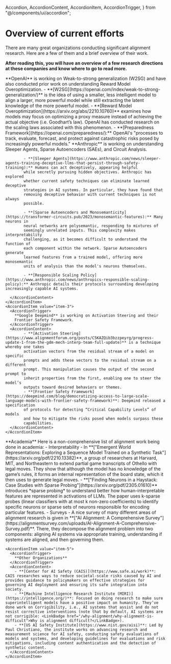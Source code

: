   Accordion,
  AccordionContent,
  AccordionItem,
  AccordionTrigger,
} from "@/components/ui/accordion";

# Overview of current efforts

<Promise>
  There are many great organizations conducting significant alignment research.
  Here are a few of them and a brief overview of their work.

**After reading this, you will have an overview of a few research directions
at these companies and know where to go to read more.**

</Promise>

<div class="mt-1">
  <Accordion type="single" collapsible className="w-full">
    <AccordionItem value="item-1">
      <AccordionTrigger>
        **OpenAI** is working on Weak-to-strong generalization (W2SG) and
        have also conducted prior work on understanding Reward Model
        Overoptimization.
      </AccordionTrigger>
      <AccordionContent>
            - **[W2SG](https://openai.com/index/weak-to-strong-generalization/)** is the idea of using a smaller, less intelligent model
            to align a larger, more powerful model while still extracting the
            latent knowledge of the more powerful model.
            - **[Reward Model Overoptimization](https://arxiv.org/abs/2210.10760)** examines how models may focus
            on optimizing a proxy measure instead of achieving the actual
            objective (i.e. Goodhart’s law). OpenAI has conducted research on
            the scaling laws associated with this phenomenon.
            - **[Preparedness Framework](https://openai.com/preparedness/):** OpenAI's "processes to track, evaluate, forecast, and protect against catastrophic risks posed by increasingly powerful models."
      </AccordionContent>
    </AccordionItem>
    <AccordionItem value="item-2">
      <AccordionTrigger>
        **Anthropic** is working on understanding Sleeper Agents, Sparse
        Autoencoders (SAEs), and Circuit Analysis.
      </AccordionTrigger>
      <AccordionContent>

            - **[Sleeper Agents](https://www.anthropic.com/news/sleeper-agents-training-deceptive-llms-that-persist-through-safety-training):** Humans can act deceptively, appearing helpful
            while secretly pursuing hidden objectives. Anthropic has explored
            whether current safety techniques can eliminate learned deceptive
            strategies in AI systems. In particular, they have found that
            removing deceptive behavior with current techniques is not always
            possible.

            - **[Sparse Autoencoders and Monosemanticity](https://transformer-circuits.pub/2023/monosemantic-features):** Many neurons in
            neural networks are polysemantic, responding to mixtures of
            seemingly unrelated inputs. This complexity makes interpretability
            challenging, as it becomes difficult to understand the function of
            each component within the network. Sparse Autoencoders generate
            learned features from a trained model, offering more monosemantic
            units of analysis than the model's neurons themselves.

            - **[Responsible Scaling Policy](https://www.anthropic.com/news/anthropics-responsible-scaling-policy):** Anthropic details their protocols surrounding developing increasingly capable AI systems.

      </AccordionContent>
    </AccordionItem>
    <AccordionItem value="item-3">
      <AccordionTrigger>
        **Google Deepmind** is working on Activation Steering and their
        Frontier Safety Framework.
      </AccordionTrigger>
      <AccordionContent>
            - **[Activation Steering](https://www.alignmentforum.org/posts/C5KAZQib3bzzpeyrg/progress-update-1-from-the-gdm-mech-interp-team-full-update)** is a technique whereby one takes
            activation vectors from the residual stream of a model on specific
            prompts and adds these vectors to the residual stream on a different
            prompt. This manipulation causes the output of the second prompt to
            inherit properties from the first, enabling one to steer the model’s
            outputs toward desired behaviors or themes.
            - **[Frontier Safety Framework](https://deepmind.com/blog/democratizing-access-to-large-scale-language-models-with-frontier-safety-framework)**: Deepmind released a specification
            of protocols for detecting “Critical Capability Levels” of models
            and how to mitigate the risks posed when models surpass these
            capabilities.
      </AccordionContent>
    </AccordionItem>

  <AccordionItem value="item-4">
    <AccordionTrigger>
        **Academia**
    </AccordionTrigger>
    <AccordionContent>
        Here is a non-comprehensive list of alignment work being done in academia:
        - Interpretability
            - In **["Emergent World Representations: Exploring a Sequence Model Trained on a Synthetic Task"](https://arxiv.org/pdf/2210.13382)**, a group of researchers at Harvard, MIT, and Northeastern to extend partial game transcripts of Othello with legal moves. They show that although the model has no knowledge of the game’s rules, it forms an internal representation of the board state, which it then uses to generate legal moves.
            - **["Finding Neurons in a Haystack: Case Studies with Sparse Probing"](https://arxiv.org/pdf/2305.01610)** introduces *sparse probing* to understand better how human-interpretable features are represented in activations of LLMs. The paper uses k-sparse probes (linear classifiers with at most k non-zero coefficients) to identify specific neurons or sparse sets of neurons responsible for encoding particular features.
        - Surveys
            - A nice survey of many different areas of alignment research is given in **["AI Alignment: A Comprehensive Survey"](https://alignmentsurvey.com/uploads/AI-Alignment-A-Comprehensive-Survey.pdf)**. There, they decompose the alignment problem into two components: aligning AI systems via appropriate training, understanding if systems are aligned, and then governing them.
    </AccordionContent>
    </AccordionItem>

    <AccordionItem value="item-5">
      <AccordionTrigger>
        **Other Organizations**
      </AccordionTrigger>
      <AccordionContent>
        - **[Center for AI Safety (CAIS)](https://www.safe.ai/work)**: CAIS researches ways to reduce societal-scale risks caused by AI and provides guidance to policymakers on effective strategies for governing AI deployment and ensuring its safe integration into society.
        - **[Machine Intelligence Research Institute (MIRI)](https://intelligence.org/)**: Focused on doing research to make sure superintelligent models have a positive impact on humanity. They’ve done work on Corrigibility, i.e., AI systems that assist and do not resist corrective interventions (note that by default, AI systems are not corrigible: <LinkBadge href="/why-alignment/why-alignment-is-difficult">Why is alignment difficult?</LinkBadge>).
        - **[US AI Safety Institute](https://www.nist.gov/aisi)**: Led by Paul Christiano, the institute works on advancing research and measurement science for AI safety, conducting safety evaluations of models and systems, and developing guidelines for evaluations and risk mitigations, including content authentication and the detection of synthetic content.
      </AccordionContent>
    </AccordionItem>
  </Accordion>
</div>
